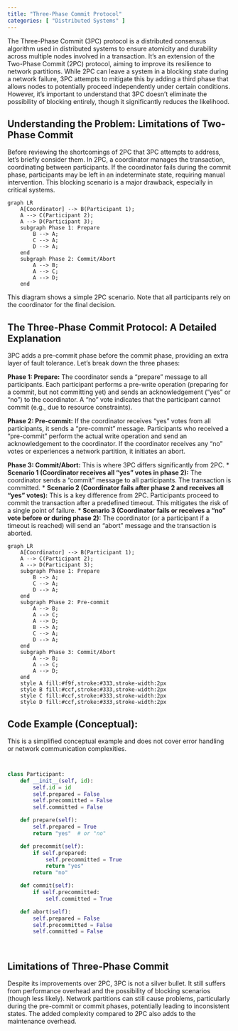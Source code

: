 ```yaml
---
title: "Three-Phase Commit Protocol"
categories: [ "Distributed Systems" ]
---
```



The Three-Phase Commit (3PC) protocol is a distributed consensus algorithm used in distributed systems to ensure atomicity and durability across multiple nodes involved in a transaction.  It's an extension of the Two-Phase Commit (2PC) protocol, aiming to improve its resilience to network partitions. While 2PC can leave a system in a blocking state during a network failure, 3PC attempts to mitigate this by adding a third phase that allows nodes to potentially proceed independently under certain conditions. However, it's important to understand that 3PC doesn't eliminate the possibility of blocking entirely, though it significantly reduces the likelihood.

## Understanding the Problem: Limitations of Two-Phase Commit

Before reviewing the shortcomings of 2PC that 3PC attempts to address, let's briefly consider them. In 2PC, a coordinator manages the transaction, coordinating between participants. If the coordinator fails during the commit phase, participants may be left in an indeterminate state, requiring manual intervention. This blocking scenario is a major drawback, especially in critical systems.


```mermaid
graph LR
    A[Coordinator] --> B(Participant 1);
    A --> C(Participant 2);
    A --> D(Participant 3);
    subgraph Phase 1: Prepare
        B --> A;
        C --> A;
        D --> A;
    end
    subgraph Phase 2: Commit/Abort
        A --> B;
        A --> C;
        A --> D;
    end
```

This diagram shows a simple 2PC scenario.  Note that all participants rely on the coordinator for the final decision.


## The Three-Phase Commit Protocol: A Detailed Explanation

3PC adds a pre-commit phase before the commit phase, providing an extra layer of fault tolerance. Let's break down the three phases:

**Phase 1: Prepare:**  The coordinator sends a "prepare" message to all participants.  Each participant performs a pre-write operation (preparing for a commit, but not committing yet) and sends an acknowledgement ("yes" or "no") to the coordinator.  A "no" vote indicates that the participant cannot commit (e.g., due to resource constraints).

**Phase 2: Pre-commit:** If the coordinator receives "yes" votes from all participants, it sends a "pre-commit" message.  Participants who received a "pre-commit" perform the actual write operation and send an acknowledgement to the coordinator.  If the coordinator receives any "no" votes or experiences a network partition, it initiates an abort.

**Phase 3: Commit/Abort:** This is where 3PC differs significantly from 2PC.
* **Scenario 1 (Coordinator receives all "yes" votes in phase 2):** The coordinator sends a "commit" message to all participants. The transaction is committed.
* **Scenario 2 (Coordinator fails after phase 2 and receives all "yes" votes):** This is a key difference from 2PC. Participants proceed to commit the transaction after a predefined timeout.  This mitigates the risk of a single point of failure.
* **Scenario 3 (Coordinator fails or receives a "no" vote before or during phase 2):** The coordinator (or a participant if a timeout is reached) will send an "abort" message and the transaction is aborted.


```mermaid
graph LR
    A[Coordinator] --> B(Participant 1);
    A --> C(Participant 2);
    A --> D(Participant 3);
    subgraph Phase 1: Prepare
        B --> A;
        C --> A;
        D --> A;
    end
    subgraph Phase 2: Pre-commit
        A --> B;
        A --> C;
        A --> D;
        B --> A;
        C --> A;
        D --> A;
    end
    subgraph Phase 3: Commit/Abort
        A --> B;
        A --> C;
        A --> D;
    end
    style A fill:#f9f,stroke:#333,stroke-width:2px
    style B fill:#ccf,stroke:#333,stroke-width:2px
    style C fill:#ccf,stroke:#333,stroke-width:2px
    style D fill:#ccf,stroke:#333,stroke-width:2px

```


## Code Example (Conceptual):

This is a simplified conceptual example and does not cover error handling or network communication complexities.


```python


class Participant:
    def __init__(self, id):
        self.id = id
        self.prepared = False
        self.precommitted = False
        self.committed = False

    def prepare(self):
        self.prepared = True
        return "yes"  # or "no"

    def precommit(self):
        if self.prepared:
            self.precommitted = True
            return "yes"
        return "no"

    def commit(self):
        if self.precommitted:
            self.committed = True

    def abort(self):
        self.prepared = False
        self.precommitted = False
        self.committed = False




```


##  Limitations of Three-Phase Commit

Despite its improvements over 2PC, 3PC is not a silver bullet. It still suffers from performance overhead and the possibility of blocking scenarios (though less likely).  Network partitions can still cause problems, particularly during the pre-commit or commit phases, potentially leading to inconsistent states.  The added complexity compared to 2PC also adds to the maintenance overhead.



